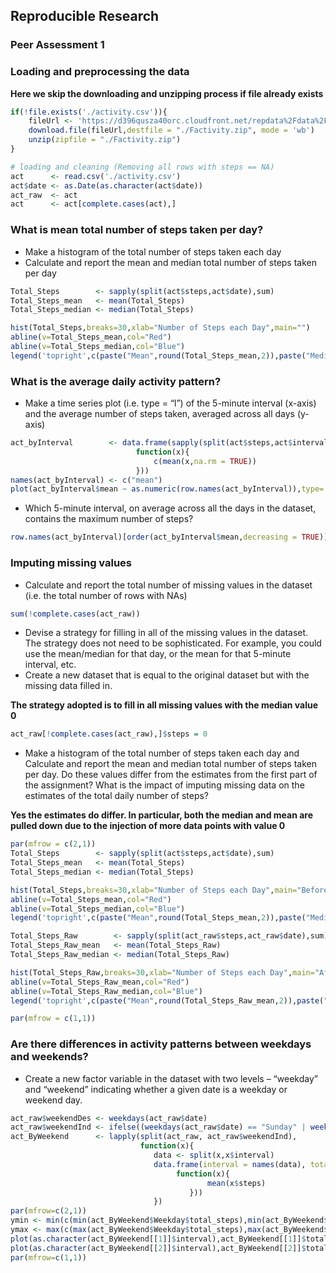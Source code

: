 ## Reproducible Research
### Peer Assessment 1

### Loading and preprocessing the data

**Here we skip the downloading and unzipping process if file already exists**

```r
if(!file.exists('./activity.csv')){
    fileUrl <- 'https://d396qusza40orc.cloudfront.net/repdata%2Fdata%2Factivity.zip'
    download.file(fileUrl,destfile = "./Factivity.zip", mode = 'wb')
    unzip(zipfile = "./Factivity.zip")
}

# loading and cleaning (Removing all rows with steps == NA)
act      <- read.csv('./activity.csv')
act$date <- as.Date(as.character(act$date))
act_raw  <- act
act      <- act[complete.cases(act),]

```

### What is mean total number of steps taken per day? 

* Make a histogram of the total number of steps taken each day
* Calculate and report the mean and median total number of steps taken per day

```r
Total_Steps        <- sapply(split(act$steps,act$date),sum)
Total_Steps_mean   <- mean(Total_Steps)
Total_Steps_median <- median(Total_Steps)

hist(Total_Steps,breaks=30,xlab="Number of Steps each Day",main="")
abline(v=Total_Steps_mean,col="Red")
abline(v=Total_Steps_median,col="Blue")
legend('topright',c(paste("Mean",round(Total_Steps_mean,2)),paste("Median",round(Total_Steps_median,2))),col=c("Red","Blue"),lty=c(1,1))
```

### What is the average daily activity pattern?

* Make a time series plot (i.e. type = "l") of the 5-minute interval (x-axis) and the average number of steps taken, averaged across all days (y-axis)

```r
act_byInterval        <- data.frame(sapply(split(act$steps,act$interval),
                            function(x){
                                c(mean(x,na.rm = TRUE))
                            }))
names(act_byInterval) <- c("mean")
plot(act_byInterval$mean ~ as.numeric(row.names(act_byInterval)),type='l', ylab='Average Steps', xlab='Intervals of 5 Mins')
```

* Which 5-minute interval, on average across all the days in the dataset, contains the maximum number of steps?

```r
row.names(act_byInterval)[order(act_byInterval$mean,decreasing = TRUE)][1]
```


### Imputing missing values

* Calculate and report the total number of missing values in the dataset (i.e. the total number of rows with NAs)

```r
sum(!complete.cases(act_raw))
```

* Devise a strategy for filling in all of the missing values in the dataset. The strategy does not need to be sophisticated. For example, you could use the mean/median for that day, or the mean for that 5-minute interval, etc.
* Create a new dataset that is equal to the original dataset but with the missing data filled in.

**The strategy adopted is to fill in all missing values with the median value 0**

```r
act_raw[!complete.cases(act_raw),]$steps = 0
```

* Make a histogram of the total number of steps taken each day and Calculate and report the mean and median total number of steps taken per day. Do these values differ from the estimates from the first part of the assignment? What is the impact of imputing missing data on the estimates of the total daily number of steps?

**Yes the estimates do differ. In particular, both the median and mean are pulled down due to the injection of more data points with value 0 **

```r
par(mfrow = c(2,1))
Total_Steps        <- sapply(split(act$steps,act$date),sum)
Total_Steps_mean   <- mean(Total_Steps)
Total_Steps_median <- median(Total_Steps)

hist(Total_Steps,breaks=30,xlab="Number of Steps each Day",main="Before")
abline(v=Total_Steps_mean,col="Red")
abline(v=Total_Steps_median,col="Blue")
legend('topright',c(paste("Mean",round(Total_Steps_mean,2)),paste("Median",round(Total_Steps_median,2))),col=c("Red","Blue"),lty=c(1,1))

Total_Steps_Raw        <- sapply(split(act_raw$steps,act_raw$date),sum)
Total_Steps_Raw_mean   <- mean(Total_Steps_Raw)
Total_Steps_Raw_median <- median(Total_Steps_Raw)

hist(Total_Steps_Raw,breaks=30,xlab="Number of Steps each Day",main="After")
abline(v=Total_Steps_Raw_mean,col="Red")
abline(v=Total_Steps_Raw_median,col="Blue")
legend('topright',c(paste("Mean",round(Total_Steps_Raw_mean,2)),paste("Median",round(Total_Steps_Raw_median,2))),col=c("Red","Blue"),lty=c(1,1))

par(mfrow = c(1,1))
```

### Are there differences in activity patterns between weekdays and weekends?
* Create a new factor variable in the dataset with two levels -- "weekday" and "weekend" indicating whether a given date is a weekday or weekend day. 

```r
act_raw$weekendDes <- weekdays(act_raw$date)
act_raw$weekendInd <- ifelse((weekdays(act_raw$date) == "Sunday" | weekdays(act_raw$date) == "Saturday"), "Weekend","Weekday")
act_ByWeekend      <- lapply(split(act_raw, act_raw$weekendInd),
                             function(x){
                                data <- split(x,x$interval)
                                data.frame(interval = names(data), total_steps = sapply(data,
                                     function(x){
                                            mean(x$steps)
                                        }))
                                })
par(mfrow=c(2,1))
ymin <- min(c(min(act_ByWeekend$Weekday$total_steps),min(act_ByWeekend$Weekend$total_steps)))
ymax <- max(c(max(act_ByWeekend$Weekday$total_steps),max(act_ByWeekend$Weekend$total_steps)))
plot(as.character(act_ByWeekend[[1]]$interval),act_ByWeekend[[1]]$total_steps, type="l",lwd=2, main="Weekday",ylab='Average Steps', xlab='Intervals of 5 Mins',ylim=c(ymin,ymax))
plot(as.character(act_ByWeekend[[2]]$interval),act_ByWeekend[[2]]$total_steps, type="l",lwd=2, main="Weekend",ylab='Average Steps', xlab='Intervals of 5 Mins',col="Red",ylim=c(ymin,ymax))
par(mfrow=c(1,1))

```



